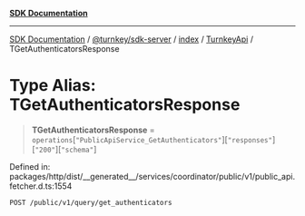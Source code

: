 [**SDK Documentation**](../../../../../../README.mdx)

***

[SDK Documentation](../../../../../../packages.mdx) / [@turnkey/sdk-server](../../../../README.mdx) / [index](../../../README.mdx) / [TurnkeyApi](../README.mdx) / TGetAuthenticatorsResponse

# Type Alias: TGetAuthenticatorsResponse

> **TGetAuthenticatorsResponse** = `operations`\[`"PublicApiService_GetAuthenticators"`\]\[`"responses"`\]\[`"200"`\]\[`"schema"`\]

Defined in: packages/http/dist/\_\_generated\_\_/services/coordinator/public/v1/public\_api.fetcher.d.ts:1554

`POST /public/v1/query/get_authenticators`
